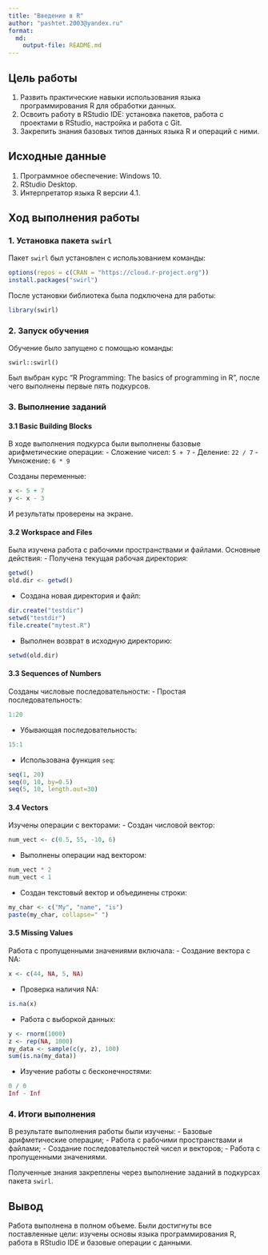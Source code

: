 ---
title: "Введение в R"
author: "pashtet.2003@yandex.ru"
format: 
  md:
    output-file: README.md
---

## Цель работы

1.  Развить практические навыки использования языка программирования R для обработки данных.
2.  Освоить работу в RStudio IDE: установка пакетов, работа с проектами в RStudio, настройка и работа с Git.
3.  Закрепить знания базовых типов данных языка R и операций с ними.

## Исходные данные

1.  Программное обеспечение: Windows 10.
2.  RStudio Desktop.
3.  Интерпретатор языка R версии 4.1.

## Ход выполнения работы

### 1. Установка пакета `swirl`

Пакет `swirl` был установлен с использованием команды: 
```{r}
options(repos = c(CRAN = "https://cloud.r-project.org"))
install.packages("swirl")
```


После установки библиотека была подключена для работы:

```{r}
library(swirl)
```

### 2. Запуск обучения

Обучение было запущено с помощью команды:

```
swirl::swirl()
```

Был выбран курс "R Programming: The basics of programming in R", после чего выполнены первые пять подкурсов.

### 3. Выполнение заданий

#### 3.1 Basic Building Blocks

В ходе выполнения подкурса были выполнены базовые арифметические операции:
- Сложение чисел: `5 + 7`
- Деление: `22 / 7`
- Умножение: `6 * 9`

Созданы переменные:
```{r}
x <- 5 + 7
y <- x - 3
```
И результаты проверены на экране.

#### 3.2 Workspace and Files

Была изучена работа с рабочими пространствами и файлами. Основные действия:
- Получена текущая рабочая директория:
```{r}
getwd()
old.dir <- getwd()
```
- Создана новая директория и файл:
```{r}
dir.create("testdir")
setwd("testdir")
file.create("mytest.R")
```
- Выполнен возврат в исходную директорию:
```{r}
setwd(old.dir)
```

#### 3.3 Sequences of Numbers

Созданы числовые последовательности:
- Простая последовательность:
```{r}
1:20
```
- Убывающая последовательность:
```{r}
15:1
```
- Использована функция `seq`:
```{r}
seq(1, 20)
seq(0, 10, by=0.5)
seq(5, 10, length.out=30)
```

#### 3.4 Vectors

Изучены операции с векторами:
- Создан числовой вектор:
```{r}
num_vect <- c(0.5, 55, -10, 6)
```
- Выполнены операции над вектором:
```{r}
num_vect * 2
num_vect < 1
```
- Создан текстовый вектор и объединены строки:
```{r}
my_char <- c("My", "name", "is")
paste(my_char, collapse=" ")
```

#### 3.5 Missing Values

Работа с пропущенными значениями включала:
- Создание вектора с NA:
```{r}
x <- c(44, NA, 5, NA)
```
- Проверка наличия NA:
```{r}
is.na(x)
```
- Работа с выборкой данных:
```{r}
y <- rnorm(1000)
z <- rep(NA, 1000)
my_data <- sample(c(y, z), 100)
sum(is.na(my_data))
```
- Изучение работы с бесконечностями:
```{r}
0 / 0
Inf - Inf
```

### 4. Итоги выполнения

В результате выполнения работы были изучены:
- Базовые арифметические операции;
- Работа с рабочими пространствами и файлами;
- Создание последовательностей чисел и векторов;
- Работа с пропущенными значениями.

Полученные знания закреплены через выполнение заданий в подкурсах пакета `swirl`.

## Вывод

Работа выполнена в полном объеме. Были достигнуты все поставленные цели: изучены основы языка программирования R, работа в RStudio IDE и базовые операции с данными.
